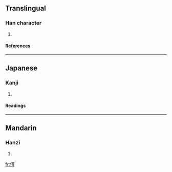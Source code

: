 ==Translingual==
===Han character===
{{Han char|rad=人|as=09|sn=11|four=|canj=人弓人月 (ONOB), X人弓人月 (XONOB)}}
# {{defn|Han}}
====References====
{{Han ref|kx=0111.150|dkj=00879|dj=0237.130|hdz=10198.050|uh=5066|ud=20582}}
----
==Japanese==
===Kanji===
{{ja-kanji|grade=|rs=人09}}
# {{defn|Japanese}}
====Readings====
{{ja-readings|on=[[しょ]] (sho)|kun=[[とおる]] (tooru)}}
----
==Mandarin==
===Hanzi===
{{cmn-hanzi|pin=[[xū]] (xu1)|wg=hsü<sup>1</sup>}}
# {{defn|Mandarin}}

[[fr:偦]]